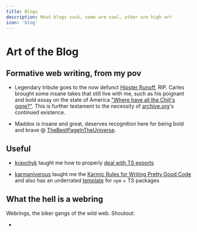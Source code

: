 ```yaml
---
title: Blogs
description: Most blogs suck, some are cool, other are high art
icon: 'blog'
---
```


# Art of the Blog

## Formative web writing, from my pov

- Legendary tribute goes to the now defunct [Hipster Runoff](https://www.hipsterrunoff.com), RIP. Carles brought some insane takes that still live with me, such as his poignant and bold essay on the state of America ["Where have all the Chili's gone?"](https://web.archive.org/web/20110112174258/http://www.hipsterrunoff.com/2011/01/where-have-all-chilis-gone.html). This is further testament to the necessity of [archive.org](archive.org)'s continued existence.

- Maddox is insane and great, deserves recognition here for being bold and brave @ [TheBestPageInTheUniverse](http://maddox.xmission.com/).

## Useful

- [kravchyk](https://www.kravchyk.com) taught me how to properly [deal with TS exports](https://www.kravchyk.com/typescript-npm-package-json-exports/)

- [karmaniverous](https://karmanivero.us/) taught me the [Karmic Rules for Writing
Pretty Good Code](https://github.com/karmaniverous/rules) and also has an underrated [template](https://github.com/karmaniverous/npm-package-template-ts) for `npm` + TS packages

## What the hell is a webring

Webrings, the biker gangs of the wild web. Shoutout:

- []()
